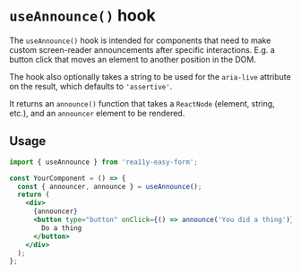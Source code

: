 
<Meta title="Utils and Hooks/useAnnounce" />

# `useAnnounce()` hook

The `useAnnounce()` hook is intended for components that
need to make custom screen-reader announcements after specific interactions.
E.g. a button click that moves an element to another position in the DOM.

The hook also optionally takes a string to be used for the `aria-live`
attribute on the result, which defaults to `'assertive'`.

It returns an `announce()` function that takes a `ReactNode` (element, string, etc.),
and an `announcer` element to be rendered.

## Usage

```jsx
import { useAnnounce } from 'rea11y-easy-form';

const YourComponent = () => {
  const { announcer, announce } = useAnnounce();
  return (
    <div>
      {announcer}
      <button type="button" onClick={() => announce('You did a thing')}>
        Do a thing
      </button>
    </div>
  );
};
```
